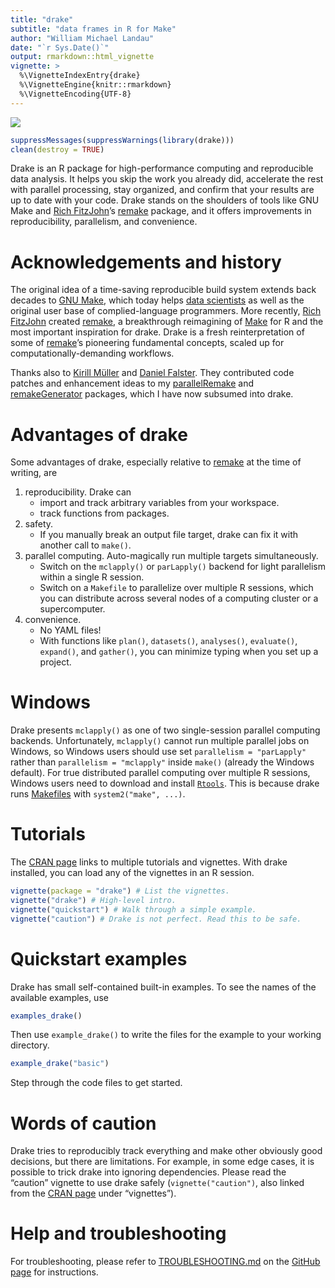 ```yaml
---
title: "drake"
subtitle: "data frames in R for Make"
author: "William Michael Landau"
date: "`r Sys.Date()`"
output: rmarkdown::html_vignette
vignette: >
  %\VignetteIndexEntry{drake}
  %\VignetteEngine{knitr::rmarkdown}
  %\VignetteEncoding{UTF-8}
---
```


![](logo-small.png)


```r
suppressMessages(suppressWarnings(library(drake)))
clean(destroy = TRUE)
```

Drake is an R package for high-performance computing and reproducible data analysis. It helps you skip the work you already did, accelerate the rest with parallel processing, stay organized, and confirm that your results are up to date with your code. Drake stands on the shoulders of tools like 
GNU Make and [Rich FitzJohn](http://richfitz.github.io/)'s [remake](https://github.com/richfitz/remake) package, and it offers improvements in reproducibility, parallelism, and convenience.

# Acknowledgements and history

The original idea of a time-saving reproducible build system extends back decades to [GNU Make](http://kbroman.org/minimal_make/), which today helps [data scientists](http://blog.kaggle.com/2012/10/15/make-for-data-scientists/) as well as the original user base of complied-language programmers. More recently, [Rich FitzJohn](http://richfitz.github.io/) created [remake](https://github.com/richfitz/remake), a breakthrough reimagining of [Make](http://kbroman.org/minimal_make/) for R and the most important inspiration for drake. Drake is a fresh reinterpretation of some of  [remake](https://github.com/richfitz/remake)'s pioneering fundamental concepts, scaled up for computationally-demanding workflows. 

Thanks also to [Kirill M&uuml;ller](http://krlmlr.github.io/) and [Daniel Falster](http://danielfalster.com/). They contributed code patches and enhancement ideas to my [parallelRemake](https://github.com/wlandau/parallelRemake) and [remakeGenerator](https://github.com/wlandau/remakeGenerator) packages, which I have now subsumed into drake.

# Advantages of drake

Some advantages of drake, especially relative to [remake](https://github.com/richfitz/remake) at the time of writing, are

1. reproducibility. Drake can
    - import and track arbitrary variables from your workspace.
    - track functions from packages.
2. safety.
    - If you manually break an output file target, drake can fix it with another call to `make()`.
3. parallel computing. Auto-magically run multiple targets simultaneously.
    - Switch on the `mclapply()` or `parLapply()` backend for light parallelism within a single R session.
    - Switch on a `Makefile` to parallelize over multiple R sessions, which you can distribute across several nodes of a computing cluster or a supercomputer.
4. convenience.
    - No YAML files!
    - With functions like `plan()`, `datasets()`, `analyses()`, `evaluate()`, `expand()`, and `gather()`, you can minimize typing when you set up a project.

# Windows

Drake presents `mclapply()` as one of two single-session parallel computing backends. Unfortunately, `mclapply()` cannot run multiple parallel jobs on Windows, so Windows users should use set `parallelism = "parLapply"` rather than `parallelism = "mclapply"` inside `make()` (already the Windows default). For true distributed parallel computing over multiple R sessions, Windows users need to download and install [`Rtools`](https://cran.r-project.org/bin/windows/Rtools/). This is because drake runs [Makefiles](http://kbroman.org/minimal_make/) with `system2("make", ...)`.

# Tutorials

The [CRAN page](https://CRAN.R-project.org/package=drake) links to multiple tutorials and vignettes. With drake installed, you can load any of the vignettes 
in an R session.

```r
vignette(package = "drake") # List the vignettes.
vignette("drake") # High-level intro.
vignette("quickstart") # Walk through a simple example.
vignette("caution") # Drake is not perfect. Read this to be safe.
```

# Quickstart examples

Drake has small self-contained built-in examples. To see the names of the available examples, use

```r
examples_drake()
```

Then use `example_drake()` to write the files for the example to your working directory.

```r
example_drake("basic")
```

Step through the code files to get started.

# Words of caution

Drake tries to reproducibly track everything and make other obviously good decisions, but there are limitations. For example, in some edge cases, it is possible to trick drake into ignoring dependencies. Please read the "caution" vignette to use drake safely (`vignette("caution")`, also linked from the [CRAN page](https://CRAN.R-project.org/package=drake) under "vignettes").

# Help and troubleshooting

For troubleshooting, please refer to [TROUBLESHOOTING.md](https://github.com/wlandau-lilly/drake/blob/master/TROUBLESHOOTING.md) on the [GitHub page](https://github.com/wlandau-lilly/drake) for instructions.

